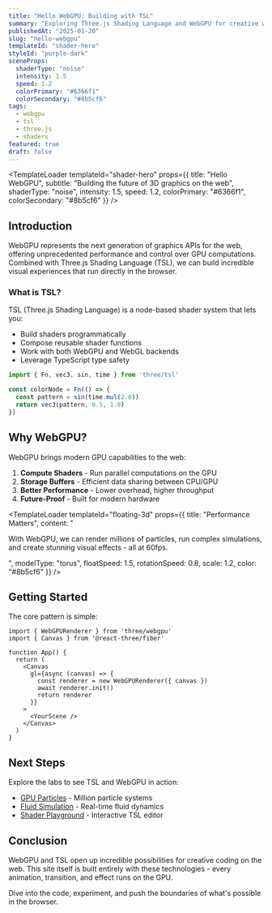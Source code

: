 ```yaml
---
title: "Hello WebGPU: Building with TSL"
summary: "Exploring Three.js Shading Language and WebGPU for creative web experiences"
publishedAt: "2025-01-20"
slug: "hello-webgpu"
templateId: "shader-hero"
styleId: "purple-dark"
sceneProps:
  shaderType: "noise"
  intensity: 1.5
  speed: 1.2
  colorPrimary: "#6366f1"
  colorSecondary: "#8b5cf6"
tags:
  - webgpu
  - tsl
  - three.js
  - shaders
featured: true
draft: false
---
```



<TemplateLoader
  templateId="shader-hero"
  props={{
    title: "Hello WebGPU",
    subtitle: "Building the future of 3D graphics on the web",
    shaderType: "noise",
    intensity: 1.5,
    speed: 1.2,
    colorPrimary: "#6366f1",
    colorSecondary: "#8b5cf6"
  }}
/>

## Introduction

WebGPU represents the next generation of graphics APIs for the web, offering unprecedented performance and control over GPU computations. Combined with Three.js Shading Language (TSL), we can build incredible visual experiences that run directly in the browser.

### What is TSL?

TSL (Three.js Shading Language) is a node-based shader system that lets you:

- Build shaders programmatically
- Compose reusable shader functions
- Work with both WebGPU and WebGL backends
- Leverage TypeScript type safety

```typescript
import { Fn, vec3, sin, time } from 'three/tsl'

const colorNode = Fn(() => {
  const pattern = sin(time.mul(2.0))
  return vec3(pattern, 0.5, 1.0)
})
```

## Why WebGPU?

WebGPU brings modern GPU capabilities to the web:

1. **Compute Shaders** - Run parallel computations on the GPU
2. **Storage Buffers** - Efficient data sharing between CPU/GPU
3. **Better Performance** - Lower overhead, higher throughput
4. **Future-Proof** - Built for modern hardware

<TemplateLoader
  templateId="floating-3d"
  props={{
    title: "Performance Matters",
    content: "<p>With WebGPU, we can render millions of particles, run complex simulations, and create stunning visual effects - all at 60fps.</p>",
    modelType: "torus",
    floatSpeed: 1.5,
    rotationSpeed: 0.8,
    scale: 1.2,
    color: "#8b5cf6"
  }}
/>

## Getting Started

The core pattern is simple:

```tsx
import { WebGPURenderer } from 'three/webgpu'
import { Canvas } from '@react-three/fiber'

function App() {
  return (
    <Canvas
      gl={async (canvas) => {
        const renderer = new WebGPURenderer({ canvas })
        await renderer.init()
        return renderer
      }}
    >
      <YourScene />
    </Canvas>
  )
}
```

## Next Steps

Explore the labs to see TSL and WebGPU in action:

- [GPU Particles](/labs/gpu-particles) - Million particle systems
- [Fluid Simulation](/labs/fluid-simulation) - Real-time fluid dynamics
- [Shader Playground](/labs/shader-playground) - Interactive TSL editor

## Conclusion

WebGPU and TSL open up incredible possibilities for creative coding on the web. This site itself is built entirely with these technologies - every animation, transition, and effect runs on the GPU.

Dive into the code, experiment, and push the boundaries of what's possible in the browser.


